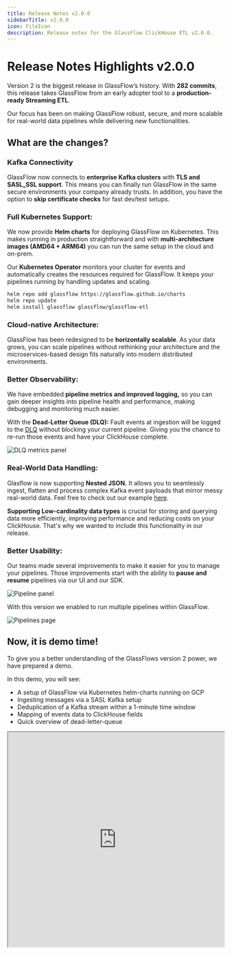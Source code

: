 ```yaml
---
title: Release Notes v2.0.0
sidebarTitle: v2.0.0
icon: FileIcon
description: Release notes for the GlassFlow ClickHouse ETL v2.0.0.
---
```


# Release Notes Highlights v2.0.0

Version 2 is the biggest release in GlassFlow’s history. With **282 commits**, this release takes GlassFlow from an early adopter tool to a **production-ready Streaming ETL**.

Our focus has been on making GlassFlow robust, secure, and more scalable for real-world data pipelines while delivering new functionalities.

## What are the changes?

### Kafka Connectivity

GlassFlow now connects to **enterprise Kafka clusters** with **TLS and SASL_SSL support**. This means you can finally run GlassFlow in the same secure environments your company already trusts. In addition, you have the option to **skip certificate checks** for fast dev/test setups.

### Full Kubernetes Support:

We now provide **Helm charts** for deploying GlassFlow on Kubernetes. This makes running in production straightforward and with **multi-architecture images (AMD64 + ARM64)** you can run the same setup in the cloud and on-prem.

Our **Kubernetes Operator** monitors your cluster for events and automatically creates the resources required for GlassFlow. It keeps your pipelines running by handling updates and scaling.

```bash
helm repo add glassflow https://glassflow.github.io/charts
helm repo update
helm install glassflow glassflow/glassflow-etl
```

### Cloud-native Architecture:

GlassFlow has been redesigned to be **horizontally scalable**. As your data grows, you can scale pipelines without rethinking your architecture and the microservices-based design fits naturally into modern distributed environments.

### Better Observability:

We have embedded **pipeline metrics and improved logging,** so you can gain deeper insights into pipeline health and performance, making debugging and monitoring much easier.

With the **Dead-Letter Queue (DLQ):** Fault events at ingestion will be logged to the [DLQ](https://docs.glassflow.dev/pipeline/usage/python-sdk#read-messages-from-pipelines-dead-letter-queue-dlq) without blocking your current pipeline. Giving you the chance to re-run those events and have your ClickHouse complete.

![DLQ metrics panel](/assets/dlq-metrics.png)

### Real-World Data Handling:

Glasflow is now supporting **Nested JSON.** It allows you to seamlessly ingest, flatten and process complex Kafka event payloads that mirror messy real-world data. Feel free to check out our example [here](https://docs.glassflow.dev/pipeline/data-format#nested-json-support).

**Supporting Low-cardinality data types** is crucial for storing and querying data more efficiently, improving performance and reducing costs on your ClickHouse. That's why we wanted to include this functionality in our release.

### Better Usability:

Our teams made several improvements to make it easier for you to manage your pipelines. Those improvements start with the ability to **pause and resume** pipelines via our UI and our SDK.

![Pipeline panel](/assets/pipeline-panel.png)

With this version we enabled to run multiple pipelines within GlassFlow.

![Pipelines page](/assets/pipelines-page.png)

## Now, it is demo time!

To give you a better understanding of the GlassFlows version 2 power, we have prepared a demo.

In this demo, you will see:

- A setup of GlassFlow via Kubernetes helm-charts running on GCP
- Ingesting messages via a SASL Kafka setup
- Deduplication of a Kafka stream within a 1-minute time window
- Mapping of events data to ClickHouse fields
- Quick overview of dead-letter-queue

<iframe
  src="https://www.youtube.com/embed/tbrWqYHCCpI"
  title="GlassFlow Demo"
  width="100%"
  height="500"
  style={{
    aspectRatio: '16/9',
    maxWidth: '100%',
    margin: '2rem 0',
    border: 'none',
    borderRadius: '8px'
  }}
  allow="accelerometer; autoplay; clipboard-write; encrypted-media; gyroscope; picture-in-picture"
  allowFullScreen
/>

## Try yourself

If you want to try GlassFlow yourself, we suggest you take a look at our instructions:
https://docs.glassflow.dev/installation/kubernetes

### An overview of all released changes is available [here](https://github.com/glassflow/clickhouse-etl/compare/v0.1.17...v2.0.0).
